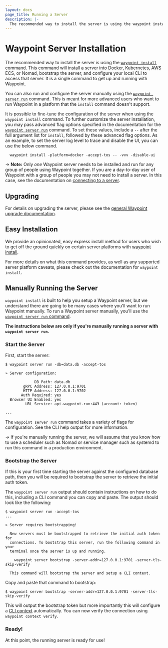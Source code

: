 ```yaml
---
layout: docs
page_title: Running a Server
description: |-
  The recommended way to install the server is using the waypoint install command. This command will install a server into Docker, Kubernetes, AWS ECS, or Nomad, bootstrap the server, and configure your local CLI to access that server. It is a single command to get up and running with Waypoint.
---
```


# Waypoint Server Installation

The recommended way to install the server is using the
[`waypoint install`](/commands/install) command.
This command will install a server into Docker, Kubernetes, AWS ECS, or Nomad,
bootstrap the server, and configure your local CLI to access that server.
It is a single command to get up and running with Waypoint.

You can also run and configure the server manually using the
[`waypoint server run`](/commands/server-run) command. This is meant for more advanced
users who want to run Waypoint in a platform that the `install` command doesn't support.

It is possible to fine-tune the configuration of the server when using the `waypoint install` command.
To further customize the server installation, you may pass advanced flag options
specified in the documentation for the [`waypoint server run`](/commands/server-run)
command. To set these values, include a `--` after the full argument list for
`install`, followed by these advanced flag options. As an example, to set the
server log level to trace and disable the UI, you can use the below command.

```shell-session
  waypoint install -platform=docker -accept-tos -- -vvv -disable-ui
```

-> **Note:** Only _one_ Waypoint server needs to be installed and run
for any group of people using Waypoint together. If you are a day-to-day
user of Waypoint with a group of people you may not need to install a server.
In this case, see the documentation on
[connecting to a server](/docs/server#connecting).

## Upgrading

For details on upgrading the server, please see the
[general Waypoint upgrade documentation](/docs/upgrading).

## Easy Installation

We provide an opinionated, easy express install method for users who wish to get
off the ground quickly on certain server platforms with [waypoint install](/docs/server/install).

For more details on what this command provides, as well as any supported server
platform caveats, please check out the documentation for `waypoint install`.

## Manually Running the Server

`waypoint install` is built to help you setup a Waypoint server, but
we understand there are going to be many cases where you'll want to run
Waypoint manually. To run a Waypoint server manually, you'll use the
[`waypoint server run` command](/commands/server-run).

**The instructions below are only if you're manually running a server
with `waypoint server run`.**

### Start the Server

First, start the server:

```shell-session
$ waypoint server run -db=data.db -accept-tos

» Server configuration:

             DB Path: data.db
        gRPC Address: 127.0.0.1:9701
        HTTP Address: 127.0.0.1:9702
       Auth Required: yes
  Browser UI Enabled: yes
         URL Service: api.waypoint.run:443 (account: token)

...
```

The `waypoint server run` command takes a variety of flags for configuration.
See the CLI help output for more information.

-> If you're manually running the server, we will assume that you know how
to use a scheduler such as Nomad or service manager such as systemd to
run this command in a production environment.

### Bootstrap the Server

If this is your first time starting the server against the configured
database path, then you will be required to bootstrap the server to
retrieve the initial auth token.

The `waypoint server run` output should contain instructions on how to do
this, including a CLI command you can copy and paste. The output should
look like the following:

```shell-session
$ waypoint server run -accept-tos
...

» Server requires bootstrapping!

  New servers must be bootstrapped to retrieve the initial auth token for
  connections. To bootstrap this server, run the following command in your
  terminal once the server is up and running.

    waypoint server bootstrap -server-addr=127.0.0.1:9701 -server-tls-skip-verify

  This command will bootstrap the server and setup a CLI context.
```

Copy and paste that command to bootstrap:

```shell-session
$ waypoint server bootstrap -server-addr=127.0.0.1:9701 -server-tls-skip-verify
```

This will output the bootstrap token but more importantly this will configure
a [CLI context](/docs/server/auth#cli) automatically. You can now verify
the connection using `waypoint context verify`.

### Ready!

At this point, the running server is ready for use!
